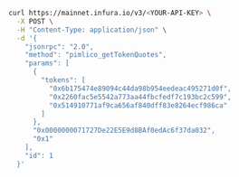 ```bash
curl https://mainnet.infura.io/v3/<YOUR-API-KEY> \
  -X POST \
  -H "Content-Type: application/json" \
  -d '{
    "jsonrpc": "2.0",
    "method": "pimlico_getTokenQuotes",
    "params": [
      {
        "tokens": [
          "0x6b175474e89094c44da98b954eedeac495271d0f",
          "0x2260fac5e5542a773aa44fbcfedf7c193bc2c599",
          "0x514910771af9ca656af840dff83e8264ecf986ca"
        ]
      },
      "0x0000000071727De22E5E9d8BAf0edAc6f37da032",
      "0x1"
    ],
    "id": 1
  }'
```
